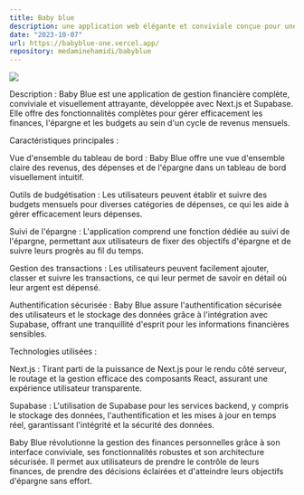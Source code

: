 ```yaml
---
title: Baby blue 
description: une application web élégante et conviviale conçue pour une gestion efficace des finances personnelles et de l'épargne dans le cadre de cycles de revenus mensuels.
date: "2023-10-07"
url: https://babyblue-one.vercel.app/
repository: medaminehamidi/babyblue
---
```



![](/babyblue.png)

Description :
Baby Blue est une application de gestion financière complète, conviviale et visuellement attrayante, développée avec Next.js et Supabase. Elle offre des fonctionnalités complètes pour gérer efficacement les finances, l'épargne et les budgets au sein d'un cycle de revenus mensuels.

Caractéristiques principales :

Vue d'ensemble du tableau de bord : Baby Blue offre une vue d'ensemble claire des revenus, des dépenses et de l'épargne dans un tableau de bord visuellement intuitif.

Outils de budgétisation : Les utilisateurs peuvent établir et suivre des budgets mensuels pour diverses catégories de dépenses, ce qui les aide à gérer efficacement leurs dépenses.

Suivi de l'épargne : L'application comprend une fonction dédiée au suivi de l'épargne, permettant aux utilisateurs de fixer des objectifs d'épargne et de suivre leurs progrès au fil du temps.

Gestion des transactions : Les utilisateurs peuvent facilement ajouter, classer et suivre les transactions, ce qui leur permet de savoir en détail où leur argent est dépensé.

Authentification sécurisée : Baby Blue assure l'authentification sécurisée des utilisateurs et le stockage des données grâce à l'intégration avec Supabase, offrant une tranquillité d'esprit pour les informations financières sensibles.

Technologies utilisées :

Next.js : Tirant parti de la puissance de Next.js pour le rendu côté serveur, le routage et la gestion efficace des composants React, assurant une expérience utilisateur transparente.

Supabase : L'utilisation de Supabase pour les services backend, y compris le stockage des données, l'authentification et les mises à jour en temps réel, garantissant l'intégrité et la sécurité des données.

Baby Blue révolutionne la gestion des finances personnelles grâce à son interface conviviale, ses fonctionnalités robustes et son architecture sécurisée. Il permet aux utilisateurs de prendre le contrôle de leurs finances, de prendre des décisions éclairées et d'atteindre leurs objectifs d'épargne sans effort.
